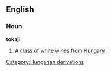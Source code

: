 ==English==
===Noun===
{{wikipedia}}
'''tokaji'''
#A class of [[white wine]]s from [[Hungary]]
[[Category:Hungarian derivations]]